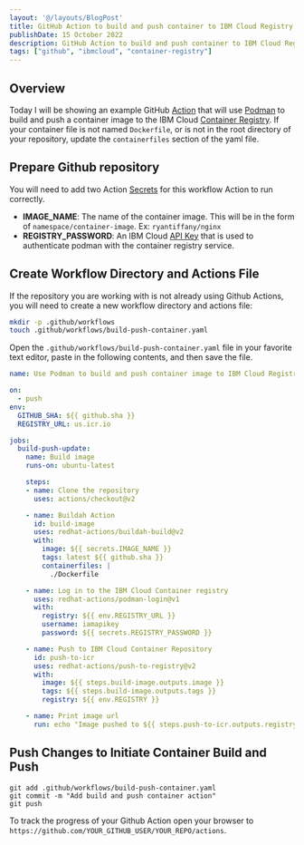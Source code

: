 ```yaml
---
layout: '@/layouts/BlogPost'
title: GitHub Action to build and push container to IBM Cloud Registry
publishDate: 15 October 2022
description: GitHub Action to build and push container to IBM Cloud Registry
tags: ["github", "ibmcloud", "container-registry"]
---
```


## Overview

Today I will be showing an example GitHub [Action](https://docs.github.com/en/actions) that will use [Podman][podman] to build and push a container image to the IBM Cloud [Container Registry][icr]. If your container file is not named `Dockerfile`, or is not in the root directory of your repository, update the `containerfiles` section of the yaml file.  

## Prepare Github repository

You will need to add two Action [Secrets][action-secret] for this workflow Action to run correctly.

- **IMAGE_NAME**: The name of the container image. This will be in the form of `namespace/container-image`. Ex: `ryantiffany/nginx`
- **REGISTRY_PASSWORD**: An IBM Cloud [API Key][api-key] that is used to authenticate podman with the container registry service.

## Create Workflow Directory and Actions File

If the repository you are working with is not already using Github Actions, you will need to create a new workflow directory and actions file:

```bash
mkdir -p .github/workflows
touch .github/workflows/build-push-container.yaml
```

Open the `.github/workflows/build-push-container.yaml` file in your favorite text editor, paste in the following contents, and then save the file.

```yaml
name: Use Podman to build and push container image to IBM Cloud Registry

on:
  - push
env:
  GITHUB_SHA: ${{ github.sha }}
  REGISTRY_URL: us.icr.io

jobs:
  build-push-update:
    name: Build image
    runs-on: ubuntu-latest

    steps:
    - name: Clone the repository
      uses: actions/checkout@v2

    - name: Buildah Action
      id: build-image
      uses: redhat-actions/buildah-build@v2
      with:
        image: ${{ secrets.IMAGE_NAME }}
        tags: latest ${{ github.sha }}
        containerfiles: |
          ./Dockerfile

    - name: Log in to the IBM Cloud Container registry
      uses: redhat-actions/podman-login@v1
      with:
        registry: ${{ env.REGISTRY_URL }}
        username: iamapikey
        password: ${{ secrets.REGISTRY_PASSWORD }}

    - name: Push to IBM Cloud Container Repository
      id: push-to-icr
      uses: redhat-actions/push-to-registry@v2
      with:
        image: ${{ steps.build-image.outputs.image }}
        tags: ${{ steps.build-image.outputs.tags }}
        registry: ${{ env.REGISTRY }}

    - name: Print image url
      run: echo "Image pushed to ${{ steps.push-to-icr.outputs.registry-paths }}"
```

## Push Changes to Initiate Container Build and Push

```
git add .github/workflows/build-push-container.yaml
git commit -m "Add build and push container action"
git push
```

To track the progress of your Github Action open your browser to `https://github.com/YOUR_GITHUB_USER/YOUR_REPO/actions`.

[podman]: https://podman.io
[icr]: https://cloud.ibm.com/docs/Registry?topic=Registry-registry_overview
[action-secret]: https://docs.github.com/en/actions/security-guides/encrypted-secrets#creating-encrypted-secrets-for-a-repository
[api-key]: https://cloud.ibm.com/docs/account?topic=account-userapikey&interface=ui